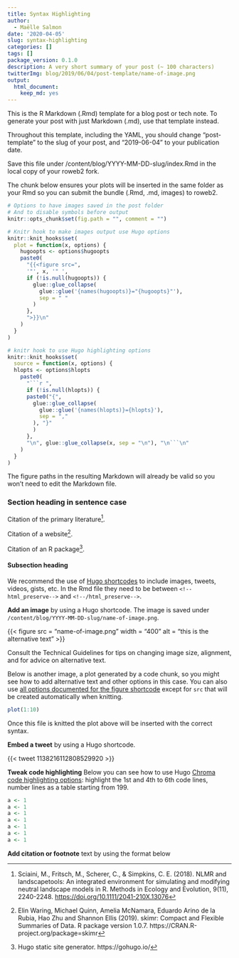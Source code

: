 ```yaml
---
title: Syntax Highlighting
author:
  - Maëlle Salmon
date: '2020-04-05'
slug: syntax-highlighting
categories: []
tags: []
package_version: 0.1.0
description: A very short summary of your post (~ 100 characters)
twitterImg: blog/2019/06/04/post-template/name-of-image.png
output:
  html_document:
    keep_md: yes
---
```


This is the R Markdown (.Rmd) template for a blog post or tech note. 
To generate your post with just Markdown (.md), use that template instead.

Throughout this template, including the YAML, 
you should change "post-template" to the slug of your post, 
and "2019-06-04" to your publication date.

Save this file under /content/blog/YYYY-MM-DD-slug/index.Rmd in the local copy of your roweb2 fork.

The chunk below ensures your plots will be inserted in the same folder as your Rmd so you can submit the bundle (.Rmd, .md, images) to roweb2.

```r
# Options to have images saved in the post folder
# And to disable symbols before output
knitr::opts_chunk$set(fig.path = "", comment = "")

# Knitr hook to make images output use Hugo options
knitr::knit_hooks$set(
  plot = function(x, options) {
    hugoopts <- options$hugoopts
    paste0(
      "{{<figure src=",
      '"', x, '" ',
      if (!is.null(hugoopts)) {
        glue::glue_collapse(
          glue::glue('{names(hugoopts)}="{hugoopts}"'),
          sep = " "
        )
      },
      ">}}\n"
    )
  }
)

# knitr hook to use Hugo highlighting options
knitr::knit_hooks$set(
  source = function(x, options) {
  hlopts <- options$hlopts
    paste0(
      "```r ",
      if (!is.null(hlopts)) {
      paste0("{",
        glue::glue_collapse(
          glue::glue('{names(hlopts)}={hlopts}'),
          sep = ","
        ), "}"
        )
      },
      "\n", glue::glue_collapse(x, sep = "\n"), "\n```\n"
    )
  }
)
```

The figure paths in the resulting Markdown will already be valid so you won't need to edit the Markdown file.

### Section heading in sentence case

Citation of the primary literature[^1]. 

Citation of a website[^2]. 

Citation of an R package[^3].

#### Subsection heading

We recommend the use of [Hugo shortcodes](https://gohugo.io/content-management/shortcodes/) to include images, tweets, videos, gists, etc. In the Rmd file they need to be between `<!--html_preserve-->` and `<!--/html_preserve-->`.

**Add an image** by using a Hugo shortcode. The image is saved under `/content/blog/YYYY-MM-DD-slug/name-of-image.png`.

<!--html_preserve--> {{< figure src = "name-of-image.png" width = "400" alt = "this is the alternative text" >}}<!--/html_preserve-->

Consult the Technical Guidelines for tips on changing image size, alignment, and for advice on alternative text.

Below is another image, a plot generated by a code chunk, so you might see how to add alternative text and other options in this case. You can also use [all options documented for the figure shortcode](https://gohugo.io/content-management/shortcodes/#figure) except for `src` that will be created automatically when knitting.

```r
plot(1:10)
```

Once this file is knitted the plot above will be inserted with the correct syntax.


**Embed a tweet** by using a Hugo shortcode. 

<!--html_preserve--> {{< tweet 1138216112808529920 >}}<!--/html_preserve-->


**Tweak code highlighting** Below you can see how to use Hugo [Chroma code highlighting options](https://gohugo.io/content-management/syntax-highlighting/#highlight-shortcode): highlight the 1st and 4th to 6th code lines, number lines as a table starting from 199.

```r
a <- 1
a <- 1
a <- 1
a <- 1
a <- 1
a <- 1
a <- 1
```

**Add citation or footnote** text by using the format below 

[^1]: Sciaini, M., Fritsch, M., Scherer, C., & Simpkins, C. E. (2018). NLMR and landscapetools: An integrated environment for simulating and modifying neutral landscape models in R. Methods in Ecology and Evolution, 9(11), 2240-2248. <https://doi.org/10.1111/2041-210X.13076>
[^2]: Elin Waring, Michael Quinn, Amelia McNamara, Eduardo Arino de la Rubia, Hao Zhu and Shannon Ellis (2019). skimr: Compact and Flexible Summaries of Data. R package version 1.0.7. https://CRAN.R-project.org/package=skimr
[^3]: Hugo static site generator. https://gohugo.io/
